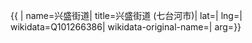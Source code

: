 {{ {{{1|PRC admin/showdata}}}|
name=兴盛街道|
title=兴盛街道 (七台河市)|
lat=|
lng=|
wikidata=Q101266386|
wikidata-original-name=|
arg={{{arg|}}}}}